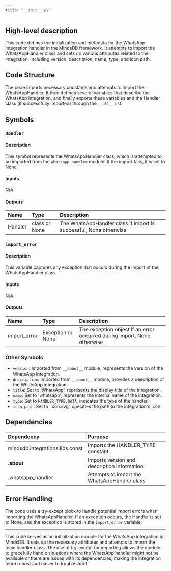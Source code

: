 ```yaml
---
title: "__init__.py"
---
```


## High-level description
This code defines the initialization and metadata for the WhatsApp integration handler in the MindsDB framework. It attempts to import the WhatsAppHandler class and sets up various attributes related to the integration, including version, description, name, type, and icon path.

## Code Structure
The code imports necessary constants and attempts to import the WhatsAppHandler. It then defines several variables that describe the WhatsApp integration, and finally exports these variables and the Handler class (if successfully imported) through the `__all__` list.

## Symbols

### `Handler`
#### Description
This symbol represents the WhatsAppHandler class, which is attempted to be imported from the `whatsapp_handler` module. If the import fails, it is set to None.

#### Inputs
N/A

#### Outputs
| Name | Type | Description |
|:-----|:-----|:------------|
| Handler | class or None | The WhatsAppHandler class if import is successful, None otherwise |

### `import_error`
#### Description
This variable captures any exception that occurs during the import of the WhatsAppHandler class.

#### Inputs
N/A

#### Outputs
| Name | Type | Description |
|:-----|:-----|:------------|
| import_error | Exception or None | The exception object if an error occurred during import, None otherwise |

### Other Symbols
- `version`: Imported from `__about__` module, represents the version of the WhatsApp integration.
- `description`: Imported from `__about__` module, provides a description of the WhatsApp integration.
- `title`: Set to 'WhatsApp', represents the display title of the integration.
- `name`: Set to 'whatsapp', represents the internal name of the integration.
- `type`: Set to `HANDLER_TYPE.DATA`, indicates the type of the handler.
- `icon_path`: Set to 'icon.svg', specifies the path to the integration's icon.

## Dependencies
| Dependency | Purpose |
|:-----------|:--------|
| mindsdb.integrations.libs.const | Imports the HANDLER_TYPE constant |
| .__about__ | Imports version and description information |
| .whatsapp_handler | Attempts to import the WhatsAppHandler class |

## Error Handling
The code uses a try-except block to handle potential import errors when importing the WhatsAppHandler. If an exception occurs, the Handler is set to None, and the exception is stored in the `import_error` variable.

---

This code serves as an initialization module for the WhatsApp integration in MindsDB. It sets up the necessary attributes and attempts to import the main handler class. The use of try-except for importing allows the module to gracefully handle situations where the WhatsApp handler might not be available or there are issues with its dependencies, making the integration more robust and easier to troubleshoot.